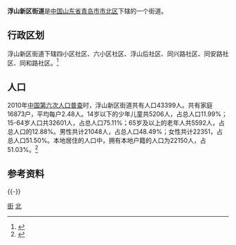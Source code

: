 '''浮山新区街道'''是[[中华人民共和国|中国]][[山东省|山东省]][[青岛市|青岛市]][[市北区|市北区]]下辖的一个街道。

== 行政区划 ==

浮山新区街道下辖四小区社区、六小区社区、浮山后社区、同兴路社区、同安路社区、同和路社区。<ref>{{Cite web|url=http://www.stats.gov.cn/tjsj/tjbz/tjyqhdmhcxhfdm/2015/37/02/03/370203025.html|title=统计用区划和城乡划分代码/山东省/青岛市/市北区/浮山新区街道办事处|accessdate=2017-04-23|author=国家统计局|date=2015-09-30|publisher=|archive-date=2017-04-27|archive-url=https://web.archive.org/web/20170427025735/http://www.stats.gov.cn/tjsj/tjbz/tjyqhdmhcxhfdm/2015/37/02/03/370203025.html|dead-url=no}}</ref>
== 人口 ==

2010年[[中国第六次人口普查|中国第六次人口普查]]时，浮山新区街道共有人口43399人。共有家庭16873户，平均每户2.48人。14岁以下的少年儿童共5206人，占总人口11.99%；15-64岁人口共32601人，占总人口75.11%；65岁及以上的老年人共5592人，占总人口的12.88%。男性共计21048人，占总人口48.49%；女性共计22351，占总人口51.50%。本地居住的人口中，拥有本地户籍的人口为22150人，占51.03%。<ref name="人口普查2010">{{cite web| url =http://www.yearbookchina.com/navipage-n2013030152000017.html| title =《中国2010年人口普查分乡、镇、街道资料》| author =中国国务院人口普查办公室、中国国家统计局人口就业统计司等| year =2010| website =统计年鉴分享平台| page =表15 山东省乡、镇、街道人口| format =收费| access-date =2018-07-19| archive-url =https://web.archive.org/web/20180719084356/http://www.yearbookchina.com/navipage-n2013030152000017.html| archive-date =2018-07-19| dead-url =no}}</ref>
== 参考资料 ==
{{Reflist}}
{{-}}
{{青岛小作品}}
{{青岛市市北区行政区划}}
{{青岛市行政区划}}
[[Category:市北区|街]]
[[Category:青岛乡级行政区划|北]]